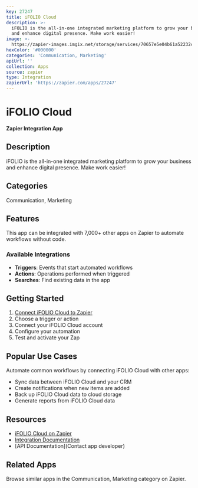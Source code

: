 ```yaml
---
key: 27247
title: iFOLIO Cloud
description: >-
  iFOLIO is the all-in-one integrated marketing platform to grow your business
  and enhance digital presence. Make work easier!
image: >-
  https://zapier-images.imgix.net/storage/services/70657e5e04b61a52232cdb017efbbab1.png?auto=format%2Ccompress&ixlib=python-3.0.0&q=50
hexColor: '#000000'
categories: 'Communication, Marketing'
apiUrl: ''
collection: Apps
source: zapier
type: Integration
zapierUrl: 'https://zapier.com/apps/27247'
---
```

# iFOLIO Cloud

**Zapier Integration App**

## Description

iFOLIO is the all-in-one integrated marketing platform to grow your business and enhance digital presence. Make work easier!

## Categories

Communication, Marketing

## Features

This app can be integrated with 7,000+ other apps on Zapier to automate workflows without code.

### Available Integrations

- **Triggers**: Events that start automated workflows
- **Actions**: Operations performed when triggered
- **Searches**: Find existing data in the app

## Getting Started

1. [Connect iFOLIO Cloud to Zapier](https://zapier.com/apps/27247)
2. Choose a trigger or action
3. Connect your iFOLIO Cloud account
4. Configure your automation
5. Test and activate your Zap

## Popular Use Cases

Automate common workflows by connecting iFOLIO Cloud with other apps:

- Sync data between iFOLIO Cloud and your CRM
- Create notifications when new items are added
- Back up iFOLIO Cloud data to cloud storage
- Generate reports from iFOLIO Cloud data

## Resources

- [iFOLIO Cloud on Zapier](https://zapier.com/apps/27247)
- [Integration Documentation](https://zapier.com/apps/27247/integrations)
- [API Documentation](Contact app developer)

## Related Apps

Browse similar apps in the Communication, Marketing category on Zapier.
